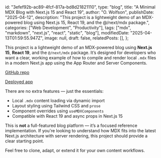   id: "3efef92b-ac89-4fcf-817a-bd8d21821110",
  type: "blog",
  title: "A Minimal MDX Blog with Next.js 15 and React 19",
  author: "O. Wolfson",
  publishDate: "2025-04-12",
  description:
    "This project is a lightweight demo of an MDX-powered blog using Next.js 15, React 19, and the @/next/mdx package.",
  categories: ["Web Development", "Productivity"],
  tags: ["mdx", "markdown", "next.js", "react", "static", "blog"],
  modifiedDate: "2025-04-13T01:59:55.947Z",
  image: null,
  draft: false,
  relatedPosts: [],
};

This project is a lightweight demo of an MDX-powered blog using **Next.js 15**, **React 19**, and the `@/next/mdx` package. It’s designed for developers who want a clear, working example of how to compile and render local `.mdx` files in a modern Next.js app using the App Router and Server Components.

[GitHub repo](https://github.com/owolfdev/mdx-next15-react19)

[Deployed app](https://mdx-next15-react19.vercel.app/)

There are no extra features — just the essentials:

- Local `.mdx` content loading via dynamic import
- Layout styling using Tailwind CSS and `prose`
- Component overrides using `useMDXComponents`
- Compatible with React 19 and async props in Next.js 15

This is **not** a full-featured blog platform — it’s a focused reference implementation. If you're looking to understand how MDX fits into the latest Next.js architecture with server rendering, this project should provide a clear starting point.

Feel free to clone, adapt, or extend it for your own content workflows.

